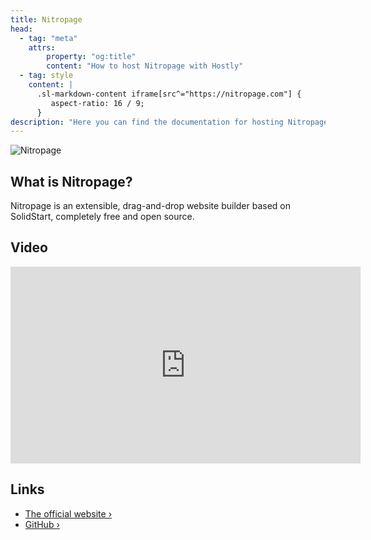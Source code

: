 ```yaml
---
title: Nitropage
head:
  - tag: "meta"
    attrs:
        property: "og:title"
        content: "How to host Nitropage with Hostly"
  - tag: style
    content: |
      .sl-markdown-content iframe[src^="https://nitropage.com"] {
         aspect-ratio: 16 / 9;
      }
description: "Here you can find the documentation for hosting Nitropage with Hostly."
---
```



<Badge text="One-click setup." variant="note" size="large" />

![Nitropage](../../../assets/images/services/nitropage.svg)

## What is Nitropage?

Nitropage is an extensible, drag-and-drop website builder based on SolidStart, completely free and open source.


## Video

<iframe
  width="560"
  height="315"
  src="https://nitropage.com/uploads/media/ia70mrjzii3ytqd33j78ao0u.mp4?ts=1709667029"
  title="Nitropage"
  frameborder="0"
  allow="accelerometer; clipboard-write; encrypted-media; gyroscope; picture-in-picture"
  allowfullscreen
></iframe>

## Links

- [The official website ›](https://nitropage.com/?utm_source=hostly.khulnasoft.com)
- [GitHub ›](https://codeberg.org/nitropage/nitropage?utm_source=hostly.khulnasoft.com)
